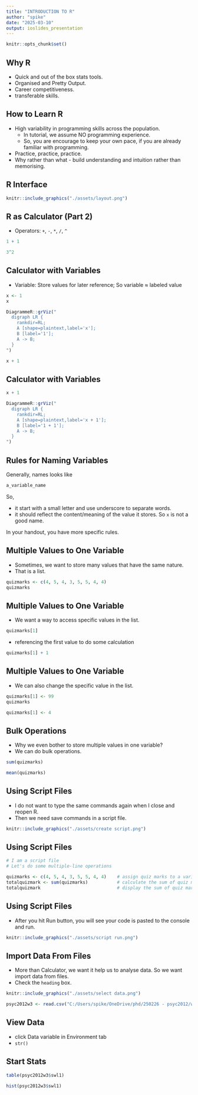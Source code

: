 ```yaml
---
title: "INTRODUCTION TO R"
author: "spike"
date: "2025-03-10"
output: ioslides_presentation
---
```


```r
knitr::opts_chunk$set()
```

## Why R

- Quick and out of the box stats tools.
- Organised and Pretty Output.
- Career competitiveness.
- transferable skills.

## How to Learn R

- High variability in programming skills across the population.
  * In tutorial, we assume NO programming experience.
  * So, you are encourage to keep your own pace, if you are already familiar with programming.
- Practice, practice, practice.
- Why rather than what - build understanding and intuition rather than memorising.

## R Interface

```r
knitr::include_graphics("./assets/layout.png")
```

## R as Calculator (Part 2)

- Operators: `+`, `-`, `*`, `/`, `^`

```r
1 + 1
```

```r
3^2
```

## Calculator with Variables

- Variable: Store values for later reference; So variable $\approx$ labeled value

```r
x <- 1
x
```

```r
DiagrammeR::grViz("
  digraph LR {
    rankdir=RL;
    A [shape=plaintext,label='x'];
    B [label='1'];
    A -> B;
  }
")
```

```r
x + 1
```

## Calculator with Variables

```r
x + 1
```

```r
DiagrammeR::grViz("
  digraph LR {
    rankdir=RL;
    A [shape=plaintext,label='x + 1'];
    B [label='1 + 1'];
    A -> B;
  }
")
```


## Rules for Naming Variables

Generally, names looks like

```r
a_variable_name
```

So,

- it start with a small letter and use underscore to separate words.
- it should reflect the content/meaning of the value it stores. So `x` is not a good name.

In your handout, you have more specific rules.

## Multiple Values to One Variable

- Sometimes, we want to store many values that have the same nature.
- That is a list.

```r
quizmarks <- c(4, 5, 4, 3, 5, 5, 4, 4)
quizmarks
```

## Multiple Values to One Variable

- We want a way to access specific values in the list.

```r
quizmarks[1]
```

- referencing the first value to do some calculation

```r
quizmarks[1] + 1
```

## Multiple Values to One Variable

- We can also change the specific value in the list.

```r
quizmarks[1] <- 99
quizmarks
```

```r
quizmarks[1] <- 4
```

## Bulk Operations

- Why we even bother to store multiple values in one variable?
- We can do bulk operations.

```r
sum(quizmarks)
```

```r
mean(quizmarks)
```
## Using Script Files

- I do not want to type the same commands again when I close and reopen R.
- Then we need save commands in a script file.

```r
knitr::include_graphics("./assets/create script.png")
```

## Using Script Files

```r
# I am a script file
# Let's do some multiple-line operations

quizmarks <- c(4, 5, 4, 3, 5, 5, 4, 4)    # assign quiz marks to a variable
totalquizmark <- sum(quizmarks)           # calculate the sum of quiz marks
totalquizmark                             # display the sum of quiz marks
```

## Using Script Files

- After you hit Run button, you will see your code is pasted to the console and run.

```r
knitr::include_graphics("./assets/script run.png")
```

## Import Data From Files

- More than Calculator, we want it help us to analyse data. So we want import data from files.
- Check the `heading` box.

```r
knitr::include_graphics("./assets/select data.png")
```

```r
psyc2012w3 <- read.csv("C:/Users/spike/OneDrive/phd/250226 - psyc2012/w3/psyc2012w3.csv")
```

## View Data

- click Data variable in Environment tab
- `str()`

## Start Stats

```r
table(psyc2012w3$swl1)
```

```r
hist(psyc2012w3$swl1)
```